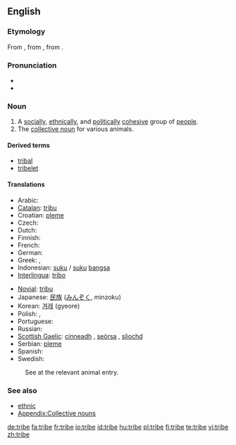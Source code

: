 ==English==

===Etymology===
From {{ME.}}, from {{OF.}} {{term|tribu|lang=fro}}, from {{L.}} {{term|tribus|lang=la}}.

===Pronunciation===
* {{audio|en-us-tribe.ogg|Audio (US)}}
* {{rhymes|aɪb}}

===Noun===
{{en-noun}}

# A [[social]]ly, [[ethnical]]ly, and [[political]]ly [[cohesive]] group of [[people]].
# The [[collective noun]] for various animals.

====Derived terms====
* [[tribal]]
* [[tribelet]]

====Translations====
{{trans-top|group of people}}
* Arabic: {{t|ar|قبيلة|f|sc=ARchar}}
*[[Catalan]]: [[tribu]] {{f}}
*Croatian: [[pleme]] {{n}}
* Czech: {{t-|cs|kmen|m}}
*Dutch: {{t+|nl|stam|m}}
* Finnish: {{t-|fi|heimo}}
* French: {{t+|fr|tribu|f}}
* German: {{t+|de|Stamm|m}}
*Greek: {{t+|el|φύλο|n}}, {{t+|el|φυλή|f}}
*Indonesian: [[suku]] / [[suku]] [[bangsa]]
*[[Interlingua]]: [[tribo]]
{{trans-mid}}
*[[Novial]]: [[tribu]]
*Japanese: [[民族]] ([[みんぞく]], minzoku)
*Korean: [[겨레]] (gyeore)
* Polish: {{t|pl|plemienny}}, {{t|pl|szczepowy}}
* Portuguese: {{t|pt|tribo|f}}
* Russian: {{t+|ru|племя|n|tr=plémja}}
*[[Scottish Gaelic]]: [[cinneadh]] {{m}}, [[seòrsa]] {{m}}, [[sliochd]] {{m}}
*Serbian: [[pleme]] {{n}}
* Spanish: {{t-|es|tribu|f}}
* Swedish: {{t+|sv|stam}}
{{trans-bottom}}

{{trans-top|collective noun}}
:See at the relevant animal entry.
{{trans-bottom}}

===See also===
* [[ethnic]]
* [[Appendix:Collective nouns nouns-T|Appendix:Collective nouns]]

[[de:tribe]]
[[fa:tribe]]
[[fr:tribe]]
[[io:tribe]]
[[id:tribe]]
[[hu:tribe]]
[[pl:tribe]]
[[fi:tribe]]
[[te:tribe]]
[[vi:tribe]]
[[zh:tribe]]
